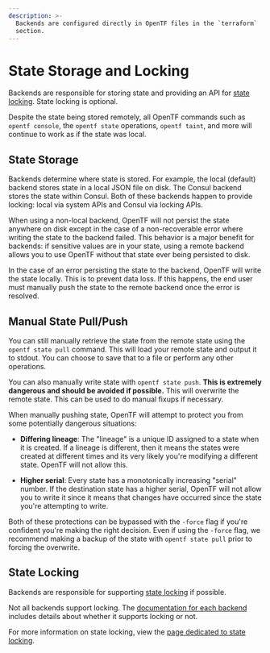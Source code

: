 ```yaml
---
description: >-
  Backends are configured directly in OpenTF files in the `terraform`
  section.
---
```


# State Storage and Locking

Backends are responsible for storing state and providing an API for
[state locking](/docs/language/state/locking). State locking is optional.

Despite the state being stored remotely, all OpenTF commands such
as `opentf console`, the `opentf state` operations, `opentf taint`,
and more will continue to work as if the state was local.

## State Storage

Backends determine where state is stored. For example, the local (default)
backend stores state in a local JSON file on disk. The Consul backend stores
the state within Consul. Both of these backends happen to provide locking:
local via system APIs and Consul via locking APIs.

When using a non-local backend, OpenTF will not persist the state anywhere
on disk except in the case of a non-recoverable error where writing the state
to the backend failed. This behavior is a major benefit for backends: if
sensitive values are in your state, using a remote backend allows you to use
OpenTF without that state ever being persisted to disk.

In the case of an error persisting the state to the backend, OpenTF will
write the state locally. This is to prevent data loss. If this happens, the
end user must manually push the state to the remote backend once the error
is resolved.

## Manual State Pull/Push

You can still manually retrieve the state from the remote state using
the `opentf state pull` command. This will load your remote state and
output it to stdout. You can choose to save that to a file or perform any
other operations.

You can also manually write state with `opentf state push`. **This
is extremely dangerous and should be avoided if possible.** This will
overwrite the remote state. This can be used to do manual fixups if necessary.

When manually pushing state, OpenTF will attempt to protect you from
some potentially dangerous situations:

- **Differing lineage**: The "lineage" is a unique ID assigned to a state
  when it is created. If a lineage is different, then it means the states
  were created at different times and its very likely you're modifying a
  different state. OpenTF will not allow this.

- **Higher serial**: Every state has a monotonically increasing "serial"
  number. If the destination state has a higher serial, OpenTF will
  not allow you to write it since it means that changes have occurred since
  the state you're attempting to write.

Both of these protections can be bypassed with the `-force` flag if you're
confident you're making the right decision. Even if using the `-force` flag,
we recommend making a backup of the state with `opentf state pull`
prior to forcing the overwrite.

## State Locking

Backends are responsible for supporting [state locking](/docs/language/state/locking)
if possible.

Not all backends support locking. The [documentation for each backend](/docs/language/settings/backends/configuration#available-backends) includes details about whether it supports locking or not.

For more information on state locking, view the
[page dedicated to state locking](/docs/language/state/locking).
